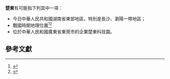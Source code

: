 '''楚東'''有可能指下列其中一項：
*今日中華人民共和國湖南省東部地區，特別是長沙、瀏陽一帶地區；
*戰國時期地理位置<ref>{{cite web |url=http://www.bsm.org.cn/html/04/0406chudongguo.html |title=楚東國地理研究 |language=zh-hans |accessdate=2016-12-10 |archive-date=2016-12-20 |archive-url=https://web.archive.org/web/20161220145611/http://www.bsm.org.cn/html/04/0406chudongguo.html |dead-url=yes }}</ref><ref>{{cite book |title=《楚東國地理研究》|author=[[陳偉|陳偉]] |publisher=[[武漢大學出版社|武漢大學出版社]] |year=1992 |language=zh-hans }}</ref>
*位於中華人民和國廣東省東莞市的企業楚東科技園。

==參考文獻==
{{reflist}}

{{disambig}}